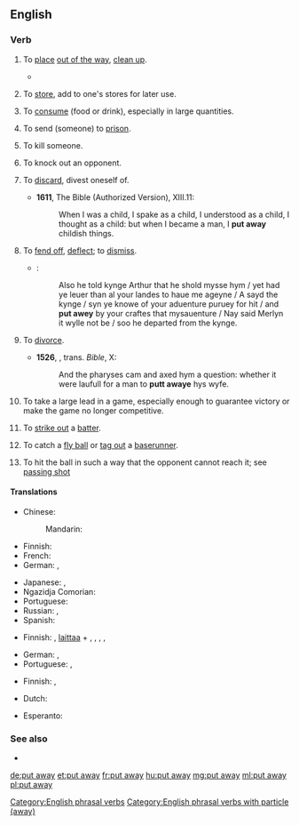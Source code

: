 {{also|putaway}}
==English==

===Verb===
{{head|en|verb|head=[[put]] [[away]]}}

# {{label|en|transitive}} To [[place]] [[out of the way]], [[clean up]].
#: {{ux|en|Please '''put away''' the tools when you are finished.}}
#: {{ux|en|I '''put the clothes away''' so as to neaten the room.}}
#* {{quote-book|year=1879|author={{w|Richard Jefferies}}|title=[http://gutenberg.org/ebooks/13730 The Amateur Poacher]|chapter=1
|passage=They burned the old gun that used to stand in the dark corner up in the garret, close to the stuffed fox that always grinned so fiercely. Perhaps the reason why he seemed in such a ghastly rage was that he did not come by his death fairly. Otherwise his pelt would not have been so perfect. And why else was he '''put away''' up there out of sight?&mdash;and so magnificent a brush as he had too.}}
# {{label|en|transitive}} To [[store]], add to one's stores for later use.
#: {{ux|en|Preparing for the worst, they '''put away''' food for the winter.}}
# {{label|en|transitive|colloquial}} To [[consume]] (food or drink), especially in large quantities.
#: {{ux|en|You wouldn't think such a small person could '''put away''' so much food.}}
# {{label|en|transitive}} To send (someone) to [[prison]].
#: {{ux|en|After he was convicted, they '''put''' him '''away''' for 10 years.}}
# {{label|en|transitive}} To kill someone.
# {{label|en|transitive|combat sports|by extension}} To knock out an opponent.
#: {{ux|en|He '''put away''' his opponent in the first round.}}
# {{label|en|transitive|now|_|formal|_|or|_|literary}} To [[discard]], divest oneself of.
#* '''1611''', The Bible (Authorized Version), {{w|First Epistle to the Corinthians|1&nbsp;Corinthians}} XIII.11:
#*: When I was a child, I spake as a child, I understood as a child, I thought as a child: but when I became a man, I '''put away''' childish things.
# {{label|en|obsolete|transitive}} To [[fend off]], [[deflect]]; to [[dismiss]].
#* {{RQ:Mlry MrtDrthr|6.1|2|IV|j}}:
#*: Also he told kynge Arthur that he shold mysse hym / yet had ye leuer than al your landes to haue me ageyne / A sayd the kynge / syn ye knowe of your aduenture puruey for hit / and '''put awey''' by your craftes that mysauenture / Nay said Merlyn it wylle not be / soo he departed from the kynge.
# {{label|en|archaic|transitive}} To [[divorce]].
#* '''1526''', {{w|William Tyndale}}, trans. ''Bible'', {{w|Gospel of Mark|Mark}} X:
#*: And the pharyses cam and axed hym a question: whether it were laufull for a man to '''putt awaye''' hys wyfe.
# {{label|en|sports}} To take a large lead in a game, especially enough to guarantee victory or make the game no longer competitive.
#: {{ux|en|They '''put''' the game '''away''' by scoring three touchdowns in the fourth quarter.}}
# {{label|en|baseball}} To [[strike out]] a [[batter]].
# {{label|en|baseball}} To catch a [[fly ball]] or [[tag out]] a [[baserunner]].
# {{lb|en|tennis}} To hit the ball in such a way that the opponent cannot reach it; see [[passing shot]]

====Translations====
{{trans-top|to place out of the way}}
* Chinese:
*: Mandarin: {{t+|cmn|收拾|tr=shōushí|sc=Hani}}
* Finnish: {{t|fi|paikoilleen|alt=panna paikoilleen}}
* French: {{t+|fr|ranger}}
* German: {{t+|de|wegräumen}}, {{t+|de|weglegen}}
{{trans-mid}}
* Japanese: {{t|ja|片付ける|tr=かたづける, katazukeru|sc=Jpan}}, {{t+|ja|しまう|tr=shimau|sc=Jpan}}
* Ngazidja Comorian: {{t|zdj|hamisi|alt=uhamisi}}
* Portuguese: {{t+|pt|guardar}}
* Russian: {{t+|ru|убира́ть|impf}}, {{t+|ru|убра́ть|pf}}
* Spanish: {{t+|es|guardar}}
{{trans-bottom}}

{{trans-top|to store for later use}}
* Finnish: {{t+|fi|panna}}, [[laittaa#Finnish|laittaa]] + {{t|fi|talteen}}, {{t|fi|syrjään}}, {{t|fi|sivuun}}, {{t|fi|säästöön}} {{qualifier|any combination will do}}, {{t+|fi|säästää}}
{{trans-mid}}
* German: {{t+|de|weglegen}}, {{t|de|zurücklegen}}
* Portuguese: {{t|pt|estocar}}, {{t+|pt|armazenar}}
{{trans-bottom}}

{{trans-top|to consume in large quantities}}
* Finnish: {{t+|fi|ahmia}}, {{t+|fi|törsätä}}
{{trans-mid}}
{{trans-bottom}}

{{checktrans-top}}
* Dutch: {{t+check|nl|wegzetten}}
{{trans-mid}}
* Esperanto: {{t-check|eo|formeti}}
{{trans-bottom}}

===See also===
* {{l|en|pack away}}

[[Category:English phrasal verbs]]
[[Category:English phrasal verbs with particle (away)]]

[[de:put away]]
[[et:put away]]
[[fr:put away]]
[[hu:put away]]
[[mg:put away]]
[[ml:put away]]
[[pl:put away]]